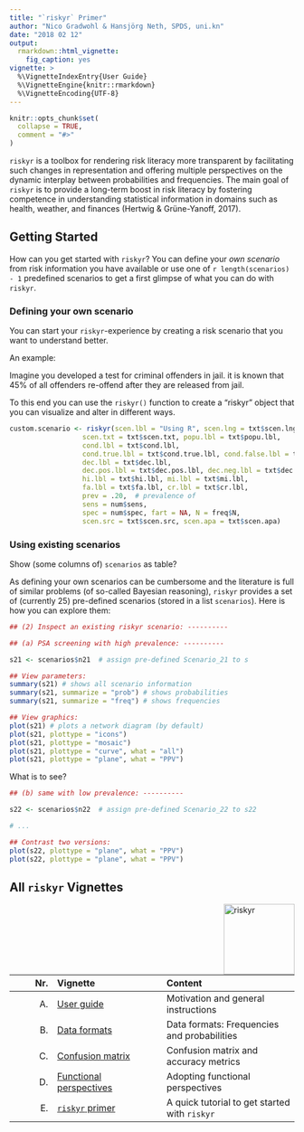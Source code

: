 ```yaml
---
title: "`riskyr` Primer"
author: "Nico Gradwohl & Hansjörg Neth, SPDS, uni.kn"
date: "2018 02 12"
output: 
  rmarkdown::html_vignette: 
    fig_caption: yes
vignette: > 
  %\VignetteIndexEntry{User Guide}
  %\VignetteEngine{knitr::rmarkdown}
  %\VignetteEncoding{UTF-8}
---
```


```r
knitr::opts_chunk$set(
  collapse = TRUE,
  comment = "#>"
)
```

`riskyr` is a toolbox for rendering risk literacy more transparent by facilitating such changes in representation and offering multiple perspectives on the dynamic interplay between probabilities and frequencies. The main goal of `riskyr` is to provide a long-term boost in risk literacy by fostering competence in understanding statistical information in domains such as health, weather, and finances (Hertwig & Grüne-Yanoff, 2017).

## Getting Started 

How can you get started with `riskyr`?  You can define your _own scenario_ from risk information you have available or use one of `r length(scenarios) - 1` predefined scenarios to get a first glimpse of what you can do with `riskyr`. 


### Defining your own scenario  

You can start your `riskyr`-experience by creating a risk scenario that you want to understand better.  

An example: 

Imagine you developed a test for criminal offenders in jail.  it is known that 45% of all offenders re-offend after they are released from jail. 


To this end you can use the `riskyr()` function to create a "riskyr" object that you can visualize and alter in different ways. 

```r
custom.scenario <- riskyr(scen.lbl = "Using R", scen.lng = txt$scen.lng,
                  scen.txt = txt$scen.txt, popu.lbl = txt$popu.lbl,
                  cond.lbl = txt$cond.lbl,
                  cond.true.lbl = txt$cond.true.lbl, cond.false.lbl = txt$cond.false.lbl,
                  dec.lbl = txt$dec.lbl,
                  dec.pos.lbl = txt$dec.pos.lbl, dec.neg.lbl = txt$dec.neg.lbl,
                  hi.lbl = txt$hi.lbl, mi.lbl = txt$mi.lbl,
                  fa.lbl = txt$fa.lbl, cr.lbl = txt$cr.lbl,
                  prev = .20,  # prevalence of
                  sens = num$sens,
                  spec = num$spec, fart = NA, N = freq$N,
                  scen.src = txt$scen.src, scen.apa = txt$scen.apa)
```


### Using existing scenarios


Show (some columns of) `scenarios` as table?


As defining your own scenarios can be cumbersome and the literature is full of similar problems (of so-called Bayesian reasoning), `riskyr` provides a set of (currently 25) pre-defined scenarios (stored in a list `scenarios`). Here is how you can explore them:

```r
## (2) Inspect an existing riskyr scenario: ---------- 

## (a) PSA screening with high prevalence: ----------

s21 <- scenarios$n21  # assign pre-defined Scenario_21 to s

## View parameters:
summary(s21) # shows all scenario information
summary(s21, summarize = "prob") # shows probabilities
summary(s21, summarize = "freq") # shows frequencies

## View graphics: 
plot(s21) # plots a network diagram (by default)
plot(s21, plottype = "icons")
plot(s21, plottype = "mosaic")
plot(s21, plottype = "curve", what = "all")
plot(s21, plottype = "plane", what = "PPV")
```


What is to see?

```r
## (b) same with low prevalence: ----------

s22 <- scenarios$n22  # assign pre-defined Scenario_22 to s22

# ... 

## Contrast two versions: 
plot(s22, plottype = "plane", what = "PPV")
plot(s22, plottype = "plane", what = "PPV")

```



## All `riskyr` Vignettes

<!-- riskyr logo: -->
<a href="https://github.com/hneth/riskyr">
<img src="../inst/pix/riskyr_cube.png" alt="riskyr" style="width: 125px; float: right; border:10;"/>
</a>

<!-- Index of vignettes: -->

| Nr.  | Vignette | Content    |        
| ---: |:---------|:-----------|
| A. | [User guide](A_user_guide.html) | Motivation and general instructions | 
| B. | [Data formats](B_data_formats.html) | Data formats: Frequencies and probabilities | 
| C. | [Confusion matrix](C_confusion_matrix.html) | Confusion matrix and accuracy metrics |
| D. | [Functional perspectives](D_functional_perspectives.html) | Adopting functional perspectives |
| E. | [`riskyr` primer](E_riskyr_primer.html) | A quick tutorial to get started with `riskyr`  |



<!-- eof. -->
